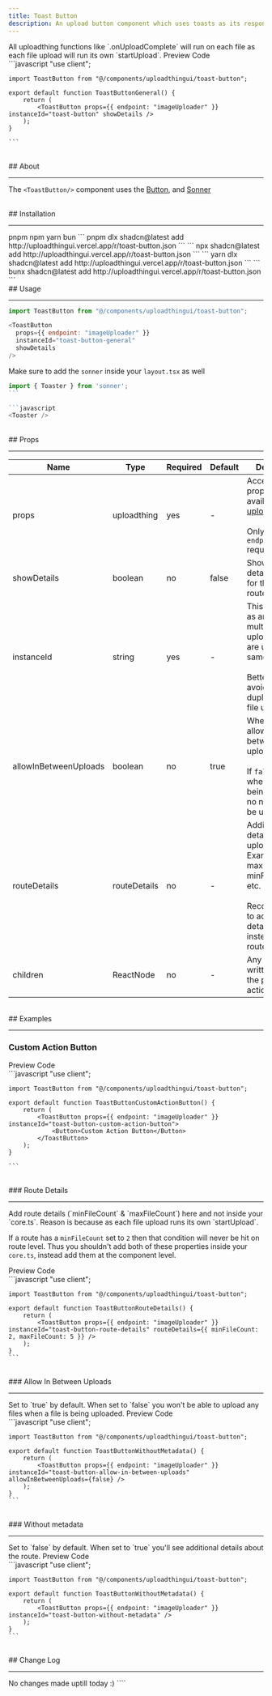 ```yaml
---
title: Toast Button
description: An upload button component which uses toasts as its response method.
---
```


<Note type="warning">
  All uploadthing functions like `.onUploadComplete` will run on each file as
  each file upload will run its own `startUpload`.
</Note>

<Tabs defaultValue="preview">
  <TabsList>
    <TabsTrigger value="preview">Preview</TabsTrigger>
    <TabsTrigger value="code">Code</TabsTrigger>
  </TabsList>
  <TabsContent value="preview">
    <br />
    <UTUIToastButton />
  </TabsContent>
  <TabsContent value="code">
    ```javascript
    "use client";

    import ToastButton from "@/components/uploadthingui/toast-button";

    export default function ToastButtonGeneral() {
        return (
            <ToastButton props={{ endpoint: "imageUploader" }} instanceId="toast-button" showDetails />
        );
    }

    ```

  </TabsContent>
</Tabs>

<br />
## About
<hr />

The `<ToastButton/>` component uses the [Button](https://ui.shadcn.com/docs/components/button), and [Sonner](https://ui.shadcn.com/docs/components/sonner)

<br />
## Installation
<hr />

<Tabs defaultValue="pnpm">
    <TabsList>
        <TabsTrigger value="pnpm">pnpm</TabsTrigger>
        <TabsTrigger value="npm">npm</TabsTrigger>
        <TabsTrigger value="yarn">yarn</TabsTrigger>
        <TabsTrigger value="bun">bun</TabsTrigger>
    </TabsList>
    <TabsContent value="pnpm">
        ```
        pnpm dlx shadcn@latest add http://uploadthingui.vercel.app/r/toast-button.json
        ```
    </TabsContent>
    <TabsContent value="npm">
        ```
        npx shadcn@latest add http://uploadthingui.vercel.app/r/toast-button.json
        ```
    </TabsContent>
    <TabsContent value="yarn">
        ```
        yarn dlx shadcn@latest add http://uploadthingui.vercel.app/r/toast-button.json
        ```
    </TabsContent>
    <TabsContent value="bun">
        ```
        bunx shadcn@latest add http://uploadthingui.vercel.app/r/toast-button.json
        ```
    </TabsContent>

</Tabs>

<br />
## Usage
<hr />

```javascript
import ToastButton from "@/components/uploadthingui/toast-button";
```

```javascript
<ToastButton
  props={{ endpoint: "imageUploader" }}
  instanceId="toast-button-general"
  showDetails
/>
```

Make sure to add the `sonner` inside your `layout.tsx` as well

````javascript
import { Toaster } from 'sonner';
```

```javascript
<Toaster />
````

<br />
## Props
<hr />

| Name                  | Type         | Required | Default | Description                                                                                                                                                 |
| --------------------- | ------------ | -------- | ------- | ----------------------------------------------------------------------------------------------------------------------------------------------------------- |
| props                 | uploadthing  | yes      | -       | Accepts all the props that are available with [uploadthing](https://docs.uploadthing.com/api-reference/react#props) <br/><br/> Only the `endpoint` required |
| showDetails           | boolean      | no       | false   | Show the details/metadata for the upload route endpoint                                                                                                     |
| instanceId            | string       | yes      | -       | This will be used as an identifier if multiple file upload buttons are used at the same time <br/><br/> Better to add to avoid duplication of file uploads  |
| allowInBetweenUploads | boolean      | no       | true    | Whether to allow in between uploads <br/><br/> If `false` then when files are being uploaded, no new files can be uploaded.                                 |
| routeDetails          | routeDetails | no       | -       | Additional details for the upload; Example: maxFileCount, minFileCount, etc. <br/><br/>Recommended to add these details here instead of your route.         |
| children              | ReactNode    | no       | -       | Any node written will take the place of the action button                                                                                                   |

<br />
## Examples
<hr />

### Custom Action Button

<Tabs defaultValue="preview">
  <TabsList>
    <TabsTrigger value="preview">Preview</TabsTrigger>
    <TabsTrigger value="code">Code</TabsTrigger>
  </TabsList>
  <TabsContent value="preview">
    <br />
    <UTUIToastButtonCustomActionButton />
  </TabsContent>
  <TabsContent value="code">
    ```javascript
    "use client";

    import ToastButton from "@/components/uploadthingui/toast-button";

    export default function ToastButtonCustomActionButton() {
        return (
            <ToastButton props={{ endpoint: "imageUploader" }} instanceId="toast-button-custom-action-button">
                <Button>Custom Action Button</Button>
            </ToastButton>
        );
    }

    ```

  </TabsContent>
</Tabs>

<br />
### Route Details
<hr />

<Note title="Note" type="danger">
Add route details (`minFileCount` & `maxFileCount`) here and not inside your
`core.ts`. Reason is because as each file upload runs its own `startUpload`.

If a route has a `minFileCount` set to `2` then that condition will never be
hit on route level. Thus you shouldn't add both of these properties inside
your `core.ts`, instead add them at the component level.

</Note>

<Tabs defaultValue="preview">
  <TabsList>
    <TabsTrigger value="preview">Preview</TabsTrigger>
    <TabsTrigger value="code">Code</TabsTrigger>
  </TabsList>
  <TabsContent value="preview">
    <br />
    <UTUIToastButtonRouteDetails />
  </TabsContent>
  <TabsContent value="code">
    ```javascript
    "use client";

    import ToastButton from "@/components/uploadthingui/toast-button";

    export default function ToastButtonRouteDetails() {
        return (
            <ToastButton props={{ endpoint: "imageUploader" }} instanceId="toast-button-route-details" routeDetails={{ minFileCount: 2, maxFileCount: 5 }} />
        );
    }
    ```

  </TabsContent>
</Tabs>

<br />
### Allow In Between Uploads
<hr />

<Note title="Note" type="note">
  Set to `true` by default. When set to `false` you won't be able to upload any
  files when a file is being uploaded.
</Note>

<Tabs defaultValue="preview">
  <TabsList>
    <TabsTrigger value="preview">Preview</TabsTrigger>
    <TabsTrigger value="code">Code</TabsTrigger>
  </TabsList>
  <TabsContent value="preview">
    <br />
    <UTUIToastButtonAllowInBetweenUploads />
  </TabsContent>
  <TabsContent value="code">
    ```javascript
    "use client";

    import ToastButton from "@/components/uploadthingui/toast-button";

    export default function ToastButtonWithoutMetadata() {
        return (
            <ToastButton props={{ endpoint: "imageUploader" }} instanceId="toast-button-allow-in-between-uploads" allowInBetweenUploads={false} />
        );
    }
    ```

  </TabsContent>
</Tabs>

<br />
### Without metadata
<hr />

<Note title="Note" type="note">
  Set to `false` by default. When set to `true` you'll see additional details
  about the route.
</Note>

<Tabs defaultValue="preview">
  <TabsList>
    <TabsTrigger value="preview">Preview</TabsTrigger>
    <TabsTrigger value="code">Code</TabsTrigger>
  </TabsList>
  <TabsContent value="preview">
    <br />
    <UTUIToastButtonWithoutMetadata />
  </TabsContent>
  <TabsContent value="code">
    ```javascript
    "use client";

    import ToastButton from "@/components/uploadthingui/toast-button";

    export default function ToastButtonWithoutMetadata() {
        return (
            <ToastButton props={{ endpoint: "imageUploader" }} instanceId="toast-button-without-metadata" />
        );
    }
    ```

  </TabsContent>
</Tabs>

<br />
## Change Log
<hr />
No changes made uptill today :) ````
